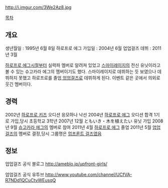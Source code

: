 http://i.imgur.com/3We2Az8.jpg

[[목차]]


== 개요 ==
생년월일 : 1995년 6월 8일
하로프로 에그 가입일 : 2004년 6월
업업걸즈 데뷔 : 2011년 3월

[[하로프로 에그]]시절부터 실력파 멤버로 알려져 있었고 [[스마이레이지]]의 전신 유닛이라고 볼 수 있는 슈고카라 에그의 멤버이기도 했다. 스마이레이지로 데뷔하는 듯 보였으나 데뷔하지 못했고 하로프로를 졸업,[[업업걸즈]]로 데뷔하게 된다. 이벤트 같은 곳에서 의외로 웃긴 멤버이다.

== 경력 ==

2002년 [[하로프로 키즈]] 오디션 응모하나 낙선
2004년 [[하로프로 에그]] 오디션 합격 1기로 가입,당시 초등학교 3학년
2007년 12월 ともいき・木を植えたい 유닛 가입
2008년 9월 [[슈고카라 에그]]의 멤버로 참여
2011년 4월 [[하로프로 에그]] 졸업
2011년 5월 [[업업걸즈]]의 멤버로 결정,당시 그룹명은 [[업프론트 걸즈]]였음

== 정보 ==
업업걸즈 공식 블로그
http://ameblo.jp/upfront-girls/ 

업업걸즈 공식 유투브
http://www.youtube.com/channel/UCfVA-R7NDd1QCuCtvWEusqQ

